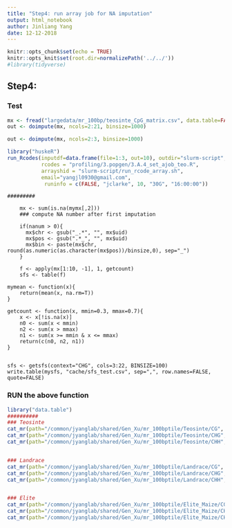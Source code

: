 ```yaml
---
title: "Step4: run array job for NA imputation"
output: html_notebook
author: Jinliang Yang
date: 12-12-2018
---
```



```r
knitr::opts_chunk$set(echo = TRUE) 
knitr::opts_knit$set(root.dir=normalizePath('../../')) 
#library(tidyverse)
```

## Step4: 


### Test
```r
mx <- fread("largedata/mr_100bp/teosinte_CpG_matrix.csv", data.table=FALSE)
out <- doimpute(mx, ncols=2:21, binsize=1000)

out <- doimpute(mx, ncols=2:3, binsize=1000)

```


```r
library("huskeR")
run_Rcodes(inputdf=data.frame(file=1:3, out=10), outdir="slurm-script", cmdno = 1, 
           rcodes = "profiling/3.popgen/3.A.4_set_ajob_teo.R",
           arrayshid = "slurm-script/run_rcode_array.sh",
           email="yangjl0930@gmail.com", 
            runinfo = c(FALSE, "jclarke", 10, "30G", "16:00:00"))

```















```
#########
    
    mx <- sum(is.na(mymx[,2]))
    ### compute NA number after first imputation
    
    if(nanum > 0){
      mx$chr <- gsub("_.*", "", mx$uid)
      mx$pos <- gsub(".*_", "", mx$uid)
      mx$bin <- paste(mx$chr, round(as.numeric(as.character(mx$pos))/binsize,0), sep="_")
    }
      
    f <- apply(mx[1:10, -1], 1, getcount)
    sfs <- table(f)

mymean <- function(x){
    return(mean(x, na.rm=T))
}

getcount <- function(x, mmin=0.3, mmax=0.7){
    x <- x[!is.na(x)]
    n0 <- sum(x < mmin)
    n2 <- sum(x > mmax)
    n1 <- sum(x >= mmin & x <= mmax)
    return(c(n0, n2, n1))
}


sfs <- getsfs(context="CHG", cols=3:22, BINSIZE=100)
write.table(mysfs, "cache/sfs_test.csv", sep=",", row.names=FALSE, quote=FALSE)

```


### RUN the above function
```r
library("data.table")
##########
### Teosinte 
cat_mr(path="/common/jyanglab/shared/Gen_Xu/mr_100bptile/Teosinte/CG", outdir="largedata/mr_100bp/teosinte/")
cat_mr(path="/common/jyanglab/shared/Gen_Xu/mr_100bptile/Teosinte/CHG", outdir="largedata/mr_100bp/teosinte/")
cat_mr(path="/common/jyanglab/shared/Gen_Xu/mr_100bptile/Teosinte/CHH", outdir="largedata/mr_100bp/teosinte/")


### Landrace
cat_mr(path="/common/jyanglab/shared/Gen_Xu/mr_100bptile/Landrace/CG", outdir="largedata/mr_100bp/landrace/")
cat_mr(path="/common/jyanglab/shared/Gen_Xu/mr_100bptile/Landrace/CHG", outdir="largedata/mr_100bp/landrace/")
cat_mr(path="/common/jyanglab/shared/Gen_Xu/mr_100bptile/Landrace/CHH", outdir="largedata/mr_100bp/landrace/")


### Elite
cat_mr(path="/common/jyanglab/shared/Gen_Xu/mr_100bptile/Elite_Maize/CG", outdir="largedata/mr_100bp/elite/")
cat_mr(path="/common/jyanglab/shared/Gen_Xu/mr_100bptile/Elite_Maize/CHG", outdir="largedata/mr_100bp/elite/")
cat_mr(path="/common/jyanglab/shared/Gen_Xu/mr_100bptile/Elite_Maize/CHH", outdir="largedata/mr_100bp/elite/")


```





